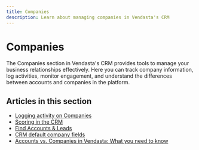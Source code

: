 ```yaml
---
title: Companies
description: Learn about managing companies in Vendasta's CRM
---
```


# Companies

The Companies section in Vendasta's CRM provides tools to manage your business relationships effectively. Here you can track company information, log activities, monitor engagement, and understand the differences between accounts and companies in the platform.

## Articles in this section

- [Logging activity on Companies](/crm/crm-companies/logging-activity-on-companies)
- [Scoring in the CRM](/crm/crm-companies/scoring-in-the-crm)
- [Find Accounts & Leads](/crm/crm-companies/find-accounts-leads)
- [CRM default company fields](/crm/crm-companies/crm-default-company-fields)
- [Accounts vs. Companies in Vendasta: What you need to know](/crm/crm-companies/accounts-vs-companies-in-vendasta-what-you-need-to-know)